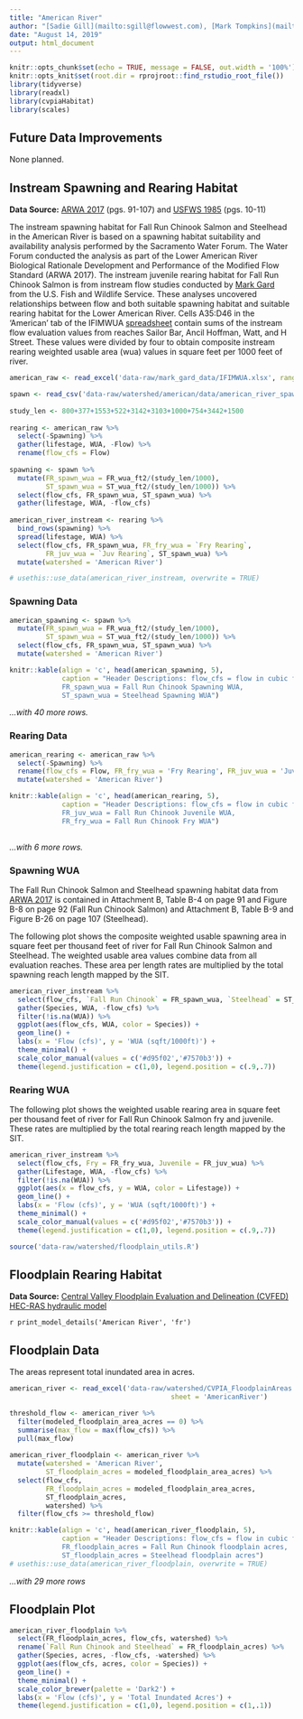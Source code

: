 ```yaml
---
title: "American River"
author: "[Sadie Gill](mailto:sgill@flowwest.com), [Mark Tompkins](mailto:mtompkins@flowwest.com), [Erin Cain](mailto:ecain@flowwest.com)"
date: "August 14, 2019"
output: html_document
---
```

```r
knitr::opts_chunk$set(echo = TRUE, message = FALSE, out.width = '100%')
knitr::opts_knit$set(root.dir = rprojroot::find_rstudio_root_file())
library(tidyverse)
library(readxl)
library(cvpiaHabitat)
library(scales)

```
## Future Data Improvements
None planned. 

## Instream Spawning and Rearing Habitat
**Data Source:** [ARWA 2017](https://s3-us-west-2.amazonaws.com/cvpiahabitat-r-package/cvpia-sit-model-inputs/ARWA-702.pdf){target="_blank"} (pgs. 91-107) and [USFWS 1985](https://s3-us-west-2.amazonaws.com/cvpiahabitat-r-package/cvpia-sit-model-inputs/AmericanRiver1985IFIM.PDF){target="_blank"} (pgs. 10-11) 

The instream spawning habitat for Fall Run Chinook Salmon and Steelhead in the American River is based on a spawning habitat suitability and availability analysis performed by the Sacramento Water Forum. The Water Forum conducted the analysis as part of the Lower American River Biological Rationale Development and Performance of the Modified Flow Standard (ARWA 2017). The instream juvenile rearing habitat for Fall Run Chinook Salmon is from instream flow studies conducted by [Mark Gard](mailto:mark_gard@fws.gov) from the U.S. Fish and Wildlife Service. These analyses uncovered relationships between flow and both suitable spawning habitat and suitable rearing habitat for the Lower American River. Cells A35:D46 in the 'American' tab of the IFIMWUA [spreadsheet](https://cvpiahabitat-r-package.s3-us-west-2.amazonaws.com/IFIMWUA.xlsx) contain sums of the instream flow evaluation values from reaches Sailor Bar, Ancil Hoffman, Watt, and H Street. These values were divided by four to obtain composite instream rearing weighted usable area (wua) values in square feet per 1000 feet of river.       
```r
american_raw <- read_excel('data-raw/mark_gard_data/IFIMWUA.xlsx', range = "A35:D46", sheet = 'American')

spawn <- read_csv('data-raw/watershed/american/data/american_river_spawning_wua.csv')
 
study_len <- 800+377+1553+522+3142+3103+1000+754+3442+1500
 
rearing <- american_raw %>% 
  select(-Spawning) %>% 
  gather(lifestage, WUA, -Flow) %>% 
  rename(flow_cfs = Flow) 
 
spawning <- spawn %>%
  mutate(FR_spawn_wua = FR_wua_ft2/(study_len/1000),
         ST_spawn_wua = ST_wua_ft2/(study_len/1000)) %>% 
  select(flow_cfs, FR_spawn_wua, ST_spawn_wua) %>% 
  gather(lifestage, WUA, -flow_cfs)
 
american_river_instream <- rearing %>% 
  bind_rows(spawning) %>% 
  spread(lifestage, WUA) %>% 
  select(flow_cfs, FR_spawn_wua, FR_fry_wua = `Fry Rearing`, 
         FR_juv_wua = `Juv Rearing`, ST_spawn_wua) %>% 
  mutate(watershed = 'American River')

# usethis::use_data(american_river_instream, overwrite = TRUE)
```

### Spawning Data 
```r
american_spawning <- spawn %>%
  mutate(FR_spawn_wua = FR_wua_ft2/(study_len/1000),
         ST_spawn_wua = ST_wua_ft2/(study_len/1000)) %>% 
  select(flow_cfs, FR_spawn_wua, ST_spawn_wua) %>% 
  mutate(watershed = 'American River')

knitr::kable(align = 'c', head(american_spawning, 5), 
             caption = "Header Descriptions: flow_cfs = flow in cubic feet per second,
             FR_spawn_wua = Fall Run Chinook Spawning WUA,  
             ST_spawn_wua = Steelhead Spawning WUA")
```

*...with 40 more rows.*

### Rearing Data 
```r
american_rearing <- american_raw %>% 
  select(-Spawning) %>% 
  rename(flow_cfs = Flow, FR_fry_wua = 'Fry Rearing', FR_juv_wua = 'Juv Rearing') %>% 
  mutate(watershed = 'American River') 

knitr::kable(align = 'c', head(american_rearing, 5), 
             caption = "Header Descriptions: flow_cfs = flow in cubic feet per second, 
             FR_juv_wua = Fall Run Chinook Juvenile WUA,  
             FR_fry_wua = Fall Run Chinook Fry WUA")
  
```

*...with 6 more rows.*

### Spawning WUA 
The Fall Run Chinook Salmon and Steelhead spawning habitat data from [ARWA 2017](https://s3-us-west-2.amazonaws.com/cvpiahabitat-r-package/cvpia-sit-model-inputs/ARWA-702.pdf) is contained in Attachment B, Table B-4 on page 91 and Figure B-8 on page 92 (Fall Run Chinook Salmon) and Attachment B, Table B-9 and Figure B-26 on page 107 (Steelhead). 

The following plot shows the composite weighted usable spawning area in square feet per thousand feet of river for Fall Run Chinook Salmon and Steelhead. The weighted usable area values combine data from all evaluation reaches. These area per length rates are multiplied by the total spawning reach length mapped by the SIT. 
```r
american_river_instream %>% 
  select(flow_cfs, `Fall Run Chinook` = FR_spawn_wua, `Steelhead` = ST_spawn_wua) %>% 
  gather(Species, WUA, -flow_cfs) %>% 
  filter(!is.na(WUA)) %>% 
  ggplot(aes(flow_cfs, WUA, color = Species)) +
  geom_line() +
  labs(x = 'Flow (cfs)', y = 'WUA (sqft/1000ft)') + 
  theme_minimal() + 
  scale_color_manual(values = c('#d95f02','#7570b3')) +
  theme(legend.justification = c(1,0), legend.position = c(.9,.7))

```

### Rearing WUA
The following plot shows the weighted usable rearing area in square feet per thousand feet of river for Fall Run Chinook Salmon fry and juvenile. These rates are multiplied by the total rearing reach length mapped by the SIT. 
```r
american_river_instream %>% 
  select(flow_cfs, Fry = FR_fry_wua, Juvenile = FR_juv_wua) %>% 
  gather(Lifestage, WUA, -flow_cfs) %>% 
  filter(!is.na(WUA)) %>% 
  ggplot(aes(x = flow_cfs, y = WUA, color = Lifestage)) +
  geom_line() +
  labs(x = 'Flow (cfs)', y = 'WUA (sqft/1000ft)') + 
  theme_minimal() + 
  scale_color_manual(values = c('#d95f02','#7570b3')) +
  theme(legend.justification = c(1,0), legend.position = c(.9,.7))

```
```r
source('data-raw/watershed/floodplain_utils.R')
```

## Floodplain Rearing Habitat
**Data Source:**
[Central Valley Floodplain Evaluation and Delineation (CVFED) HEC-RAS hydraulic model](https://s3-us-west-2.amazonaws.com/cvpiahabitat-r-package/cvpia-sit-model-inputs/CombinedTM_IQAR_Final-FULL-REPORT_20140206.pdf){target="_blank"}

`r print_model_details('American River', 'fr')`

## Floodplain Data    
The areas represent total inundated area in acres.    
```r
american_river <- read_excel('data-raw/watershed/CVPIA_FloodplainAreas.xlsx',
                                        sheet = 'AmericanRiver') 

threshold_flow <- american_river %>% 
  filter(modeled_floodplain_area_acres == 0) %>% 
  summarise(max_flow = max(flow_cfs)) %>% 
  pull(max_flow)  
  
american_river_floodplain <- american_river %>% 
  mutate(watershed = 'American River',
         ST_floodplain_acres = modeled_floodplain_area_acres) %>%
  select(flow_cfs,
         FR_floodplain_acres = modeled_floodplain_area_acres,
         ST_floodplain_acres,
         watershed) %>% 
  filter(flow_cfs >= threshold_flow)

knitr::kable(align = 'c', head(american_river_floodplain, 5), 
             caption = "Header Descriptions: flow_cfs = flow in cubic feet per second,
             FR_floodplain_acres = Fall Run Chinook floodplain acres, 
             ST_floodplain_acres = Steelhead floodplain acres")
# usethis::use_data(american_river_floodplain, overwrite = TRUE)
```

*...with 29 more rows*

## Floodplain Plot
```r
american_river_floodplain %>% 
  select(FR_floodplain_acres, flow_cfs, watershed) %>%
  rename(`Fall Run Chinook and Steelhead` = FR_floodplain_acres) %>% 
  gather(Species, acres, -flow_cfs, -watershed) %>% 
  ggplot(aes(flow_cfs, acres, color = Species)) +
  geom_line() +
  theme_minimal() +
  scale_color_brewer(palette = 'Dark2') +
  labs(x = 'Flow (cfs)', y = 'Total Inundated Acres') +
  theme(legend.justification = c(1,0), legend.position = c(1,.1))
```

